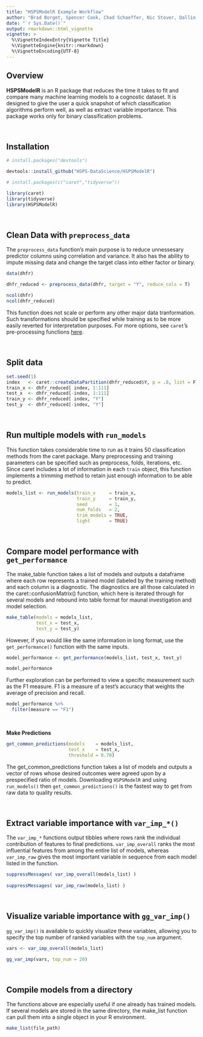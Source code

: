 ```yaml
---
title: "HSPSModelR Example Workflow"
author: "Brad Borget, Spencer Cook, Chad Schaeffer, Nic Stover, Dallin Webb"
date: "`r Sys.Date()`"
output: rmarkdown::html_vignette
vignette: >
  %\VignetteIndexEntry{Vignette Title}
  %\VignetteEngine{knitr::rmarkdown}
  %\VignetteEncoding{UTF-8}
---
```


## Overview

**HSPSModelR** is an R package that reduces the time it takes to fit and compare many machine learning models to a cognostic dataset. It is designed to give the user a quick snapshot of which classification algorithms perform well, as well as extract variable importance. This package works only for binary classification problems.

<br>

## Installation

```r
# install.packages("devtools")

devtools::install_github("HSPS-DataScience/HSPSModelR")
```

```r
# install.packages(c("caret","tidyverse"))

library(caret)
library(tidyverse)
library(HSPSModelR)
```

<br>

## Clean Data with `preprocess_data`

The `preprocess_data` function's main purpose is to reduce unnessesary predictor columns using correlation and variance. It also has the ability to impute missing data and change the target class into either factor or binary. 

```r
data(dhfr)

dhfr_reduced <- preprocess_data(dhfr, target = "Y", reduce_cols = T)
```

```r
ncol(dhfr)
ncol(dhfr_reduced)
```


This function does not scale or perform any other major data tranformation. Such transformations should be specified while training as to be more easily reverted for interpretation purposes. For more options, see `caret`'s pre-processing functions [here](http://topepo.github.io/caret/pre-processing.html){target="_blank"}.

<br>

## Split data

```r
set.seed(1)
index   <- caret::createDataPartition(dhfr_reduced$Y, p = .8, list = F)
train_x <- dhfr_reduced[ index, 1:111]
test_x  <- dhfr_reduced[-index, 1:111]
train_y <- dhfr_reduced[ index, "Y"]
test_y  <- dhfr_reduced[-index, "Y"]
```


<br>

## Run multiple models with `run_models`

This function takes considerable time to run as it trains 50 classification methods from the caret package. Many preprocessing and training parameters can be specified such as preprocess, folds, iterations, etc. Since caret includes a lot of information in each `train` object, this function implements a trimming method to retain just enough information to be able to predict.

```r
models_list <- run_models(train_x     = train_x, 
                          train_y     = train_y, 
                          seed        = 1, 
                          num_folds   = 2, 
                          trim_models = TRUE, 
                          light       = TRUE)
```

<br>

## Compare model performance with `get_performance`

The make_table function takes a list of models and outputs a dataframe where each row represents a trained model (labeled by the training method) and each column is a diagnostic. The diagnostics are all those calculated in the caret::confusionMatrix() function, which here is iterated through for several models and rebound into table format for maunal investigation and model selection.

```r
make_table(models = models_list,
           test_x = test_x,
           test_y = test_y)
```

However, if you would like the same information in long format, use the `get_performance()` function with the same inputs.

```r
model_performance <- get_performance(models_list, test_x, test_y)

model_performance
```

Further exploration can be performed to view a specific measurement such as the F1 measure. F1 is a measure of a test's accuracy that weights the average of precision and recall.

```r
model_performance %>%
  filter(measure == "F1")
```

<br>

**Make Predictions**

```r
get_common_predictions(models    = models_list, 
                       test_x    = test_x, 
                       threshold = 0.70)
```

The get_common_predictions function takes a list of models and outputs a vector of rows whose desired outcomes were agreed upon by a prespecified ratio of models. Downloading `HSPSModelR` and using `run_models()` then `get_common_predictions()` is the fastest way to get from raw data to quality results.

<br>



## Extract variable importance with `var_imp_*()`

The `var_imp_*` functions output tibbles where rows rank the individual contribution of features to final predictions. `var_imp_overall` ranks the most influential features from among the entire list of models, whereas `var_imp_raw` gives the most important variable in sequence from each model listed in the function.

```r
suppressMessages( var_imp_overall(models_list) ) 
 
suppressMessages( var_imp_raw(models_list) )

```

<br>

## Visualize variable importance with `gg_var_imp()`

`gg_var_imp()` is available to quickly visualize these variables, allowing you to specify the top number of ranked variables with the `top_num` argument.

```r
vars <- var_imp_overall(models_list)

gg_var_imp(vars, top_num = 20)
```

<br>

## Compile models from a directory

The functions above are especially useful if one already has trained models. If several models are stored in the same directory, the make_list function can pull them into a single object in your R environment.

```r
make_list(file_path)
```

<br>
